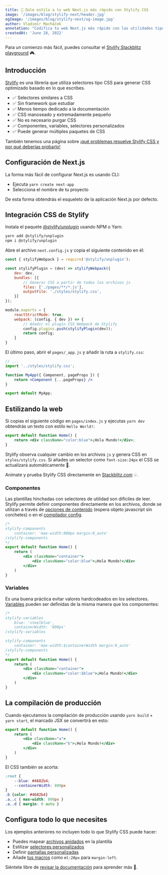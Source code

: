 ```yaml
---
title: 🚀 Dale estilo a tu web Next.js más rápido con Stylify CSS
image: '/images/blog/stylify-next/header.jpg'
ogImage: '/images/blog/stylify-next/og-image.jpg'
author: Vladimír Macháček
annotation: "Codifica tu web Next.js más rápido con las utilidades tipo CSS de Stylify. No estudies CSS-in-JS o CSS framework. Céntrate en codificar. Deja que Stylify CSS haga el resto"
createdAt: 'June 28, 2022'
---
```


Para un comienzo más fácil, puedes consultar el [Stylify Stackblitz playground](https://stackblitz.com/edit/stylify-nextjs-template?devtoolsheight=33&file=pages%2Findex.js) 🎮.

## Introducción
[Stylify](/) es una librería que utiliza selectores tipo CSS para generar CSS optimizado basado en lo que escribes.

- ✅ Selectores similares a CSS
- ✅ Sin framework que estudiar
- ✅ Menos tiempo dedicado a la documentación
- ✅ CSS manoseado y extremadamente pequeño
- ✅ No es necesario purgar CSS
- ✅ Componentes, variables, selectores personalizados
- ✅ Puede generar múltiples paquetes de CSS

También tenemos una página sobre [¡qué problemas resuelve Stylify CSS y por qué deberías probarlo!](/es/docs/get-started/why-stylify-css)

## Configuración de Next.js
La forma más fácil de configurar Next.js es usando CLI:
- Ejecuta `yarn create next-app`
- Selecciona el nombre de tu proyecto

De esta forma obtendrás el esqueleto de la aplicación Next.js por defecto.

## Integración CSS de Stylify
Instala el paquete [@stylify/unplugin](/es/docs/unplugin) usando NPM o Yarn:

```bash
yarn add @stylify/unplugin
npm i @stylify/unplugin
```

Abre el archivo `next.config.js` y copia el siguiente contenido en él:

```javascript
const { stylifyWebpack } = require('@stylify/unplugin');

const stylifyPlugin = (dev) => stylifyWebpack({
	dev: dev,
	bundles: [{
		// Generar CSS a partir de todos los archivos js
		files: ['./pages/**/*.js'],
		outputFile: './styles/stylify.css',
	}]
});

module.exports = {
	reactStrictMode: true,
	webpack: (config, { dev }) => {
		// Añadir el plugin CSS Webpack de Stylify
		config.plugins.push(stylifyPlugin(dev));
		return config;
	}
}
```

El último paso, abrir el `pages/_app.js` y añadir la ruta a `stylify.css`:

```jsx
// ...
import '../styles/stylify.css';

function MyApp({ Component, pageProps }) {
	return <Component {...pageProps} />
}

export default MyApp;
```

## Estilizando la web
Si copias el siguiente código en `pages/index.js` y ejecutas `yarn dev` obtendrás un texto con estilo `Hello World!`:

```jsx
export default function Home() {
	return <div className="color:blue">¡Hola Mundo!</div>;
}
```

Stylify observa cualquier cambio en los archivos `js` y genera CSS en `styles/stylify.css`.
Si añades un selector como `font-size:24px` el CSS se actualizará automáticamente 🎉.

Anímate y prueba Stylify CSS directamente en [Stackblitz.com](https://stackblitz.com/edit/stylify-nextjs-template?devtoolsheight=33&file=pages%2Findex.js) 💡.

### Componentes
Las plantillas hinchadas con selectores de utilidad son difíciles de leer. Stylify permite definir componentes directamente en los archivos, donde se utilizan a través de [opciones de contenido](/es/docs/get-started#defining-a-component) (espera objeto javascript sin corchetes) o en el [compilador config](/es/docs/get-started#defining-a-component).

```jsx
/*
stylify-components
	container: 'max-width:800px margin:0_auto'
/stylify-components
*/
export default function Home() {
	return (
		<div className="container">
			<div className="color:blue">¡Hola Mundo!</div>
		</div>
	)
}
```

### Variables
Es una buena práctica evitar valores hardcodeados en los selectores. [Variables](/es/docs/get-started#adding-a-variable) pueden ser definidas de la misma manera que los componentes:

```jsx
/*
stylify-variables
	blue: 'steelblue',
	containerWidth: '800px'
/stylify-variables

stylify-components
	container: 'max-width:$containerWidth margin:0_auto'
/stylify-components
*/
export default function Home() {
	return (
		<div className="container">
			<div className="color:$blue">¡Hola Mundo!</div>
		</div>
	)
}
```

## La compilación de producción
Cuando ejecutamos la compilación de producción usando `yarn build` + `yarn start`, el marcado JSX se convertirá en esto:

```jsx
export default function Home() {
	return (
		<div className="a">
			<div className="b">¡Hola Mundo!</div>
		</div>
	)
}
```

El CSS también se acorta:
```css
:root {
	--blue: #4682b4;
	--containerWidth: 800px
}
.b {color: #4682b4}
.a,.c { max-width: 800px }
.a,.d { margin: 0 auto }
```

## Configura todo lo que necesites
Los ejemplos anteriores no incluyen todo lo que Stylify CSS puede hacer:
- Puedes mapear [archivos anidados](/es/docs/bundler#files-content-option) en la plantilla
- Estilizar [selectores personalizados](/es/docs/stylify/compiler#customselectors)
- Definir [pantallas personalizadas](/es/docs/stylify/compiler#screens)
- Añade [tus macros](/es/docs/stylify/compiler#macros) como `ml:20px` para `margin-left`.

Siéntete libre de [revisar la documentación](/es/docs/get-started) para aprender más 💎.
